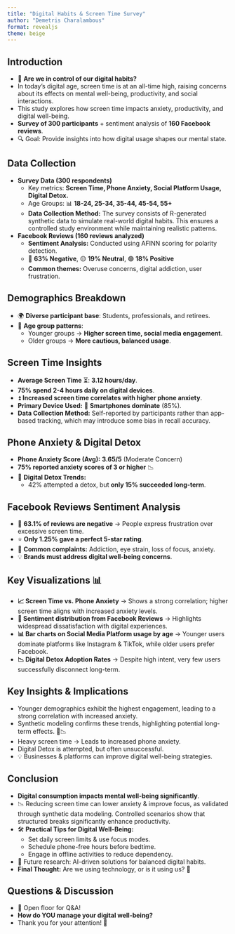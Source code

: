```yaml
---
title: "Digital Habits & Screen Time Survey"
author: "Demetris Charalambous"
format: revealjs
theme: beige
---
```


## Introduction

- 📱 **Are we in control of our digital habits?**
- In today's digital age, screen time is at an all-time high, raising concerns about its effects on mental well-being, productivity, and social interactions.
- This study explores how screen time impacts anxiety, productivity, and digital well-being.
- **Survey of 300 participants** + sentiment analysis of **160 Facebook reviews**.
- 🔍 Goal: Provide insights into how digital usage shapes our mental state.

## Data Collection

- **Survey Data (300 respondents)**
  - Key metrics: **Screen Time, Phone Anxiety, Social Platform Usage, Digital Detox.**
  - Age Groups: 📊 **18-24, 25-34, 35-44, 45-54, 55+**
  - **Data Collection Method:** The survey consists of R-generated synthetic data to simulate real-world digital habits. This ensures a controlled study environment while maintaining realistic patterns.
- **Facebook Reviews (160 reviews analyzed)**
  - **Sentiment Analysis:** Conducted using AFINN scoring for polarity detection.
  - 🔴 **63% Negative**, 🟡 **19% Neutral**, 🟢 **18% Positive**
  - **Common themes:** Overuse concerns, digital addiction, user frustration.

## Demographics Breakdown

- 🌍 **Diverse participant base**: Students, professionals, and retirees.
- 👥 **Age group patterns**:
  - Younger groups → **Higher screen time, social media engagement**.
  - Older groups → **More cautious, balanced usage**.

## Screen Time Insights

- **Average Screen Time** ⏳: **3.12 hours/day**.
- **75% spend 2-4 hours daily on digital devices**.
- ⏫ **Increased screen time correlates with higher phone anxiety**.
- **Primary Device Used:** 📱 **Smartphones dominate** (85%).
- **Data Collection Method:** Self-reported by participants rather than app-based tracking, which may introduce some bias in recall accuracy.

## Phone Anxiety & Digital Detox

- **Phone Anxiety Score (Avg):** **3.65/5** (Moderate Concern)
- **75% reported anxiety scores of 3 or higher** 📉
- 🔄 **Digital Detox Trends:**
  - 42% attempted a detox, but **only 15% succeeded long-term**.

## Facebook Reviews Sentiment Analysis

- 🔴 **63.1% of reviews are negative** → People express frustration over excessive screen time.
- ⭐ **Only 1.25% gave a perfect 5-star rating**.
- 🚨 **Common complaints:** Addiction, eye strain, loss of focus, anxiety.
- 💡 **Brands must address digital well-being concerns**.

## Key Visualizations 📊

- **📈 Screen Time vs. Phone Anxiety** → Shows a strong correlation; higher screen time aligns with increased anxiety levels.
- **🔴 Sentiment distribution from Facebook Reviews** → Highlights widespread dissatisfaction with digital experiences.
- **📊 Bar charts on Social Media Platform usage by age** → Younger users dominate platforms like Instagram & TikTok, while older users prefer Facebook.
- **📉 Digital Detox Adoption Rates** → Despite high intent, very few users successfully disconnect long-term.

## Key Insights & Implications

- Younger demographics exhibit the highest engagement, leading to a strong correlation with increased anxiety. 
- Synthetic modeling confirms these trends, highlighting potential long-term effects. 📱📉
- Heavy screen time → Leads to increased phone anxiety.
- Digital Detox is attempted, but often unsuccessful.
- 💡 Businesses & platforms can improve digital well-being strategies.

## Conclusion

- **Digital consumption impacts mental well-being significantly**.
- 📉 Reducing screen time can lower anxiety & improve focus, as validated through synthetic data modeling. Controlled scenarios show that structured breaks significantly enhance productivity.
- 🛠 **Practical Tips for Digital Well-Being:**
  - Set daily screen limits & use focus modes.
  - Schedule phone-free hours before bedtime.
  - Engage in offline activities to reduce dependency.
- 🔮 Future research: AI-driven solutions for balanced digital habits.
- **Final Thought:** Are we using technology, or is it using us? 🤔

## Questions & Discussion

- 💬 Open floor for Q&A!
- **How do YOU manage your digital well-being?**
- Thank you for your attention! 🙏